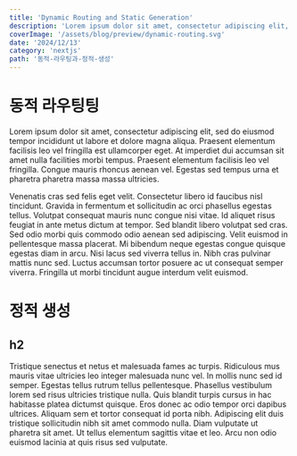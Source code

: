```yaml
---
title: 'Dynamic Routing and Static Generation'
description: 'Lorem ipsum dolor sit amet, consectetur adipiscing elit, sed do eiusmod tempor incididunt ut labore et dolore magna aliqua. Praesent elementum facilisis leo vel fringilla est ullamcorper eget. At imperdiet dui accumsan sit amet nulla facilities morbi tempus.'
coverImage: '/assets/blog/preview/dynamic-routing.svg'
date: '2024/12/13'
category: 'nextjs'
path: '동적-라우팅과-정적-생성'
---
```


# 동적 라우팅팅

Lorem ipsum dolor sit amet, consectetur adipiscing elit, sed do eiusmod tempor incididunt ut labore et dolore magna aliqua. Praesent elementum facilisis leo vel fringilla est ullamcorper eget. At imperdiet dui accumsan sit amet nulla facilities morbi tempus. Praesent elementum facilisis leo vel fringilla. Congue mauris rhoncus aenean vel. Egestas sed tempus urna et pharetra pharetra massa massa ultricies.

Venenatis cras sed felis eget velit. Consectetur libero id faucibus nisl tincidunt. Gravida in fermentum et sollicitudin ac orci phasellus egestas tellus. Volutpat consequat mauris nunc congue nisi vitae. Id aliquet risus feugiat in ante metus dictum at tempor. Sed blandit libero volutpat sed cras. Sed odio morbi quis commodo odio aenean sed adipiscing. Velit euismod in pellentesque massa placerat. Mi bibendum neque egestas congue quisque egestas diam in arcu. Nisi lacus sed viverra tellus in. Nibh cras pulvinar mattis nunc sed. Luctus accumsan tortor posuere ac ut consequat semper viverra. Fringilla ut morbi tincidunt augue interdum velit euismod.

# 정적 생성

## h2

Tristique senectus et netus et malesuada fames ac turpis. Ridiculous mus mauris vitae ultricies leo integer malesuada nunc vel. In mollis nunc sed id semper. Egestas tellus rutrum tellus pellentesque. Phasellus vestibulum lorem sed risus ultricies tristique nulla. Quis blandit turpis cursus in hac habitasse platea dictumst quisque. Eros donec ac odio tempor orci dapibus ultrices. Aliquam sem et tortor consequat id porta nibh. Adipiscing elit duis tristique sollicitudin nibh sit amet commodo nulla. Diam vulputate ut pharetra sit amet. Ut tellus elementum sagittis vitae et leo. Arcu non odio euismod lacinia at quis risus sed vulputate.
